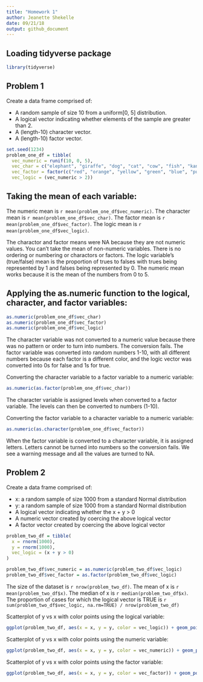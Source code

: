 ```yaml
---
title: "Homework 1"
author: Jeanette Shekelle
date: 09/21/18
output: github_document
---
```


## Loading tidyverse package
```r
library(tidyverse)
```

## Problem 1
Create a data frame comprised of:

- A random sample of size 10 from a uniform[0, 5] distribution.
- A logical vector indicating whether elements of the sample are greater than 2.
- A (length-10) character vector.
- A (length-10) factor vector.

```r
set.seed(1234)
problem_one_df = tibble(
  vec_numeric = runif(10, 0, 5),
  vec_char = c("elephant", "giraffe", "dog", "cat", "cow", "fish", "kangaroo", "zebra", "monkey", "snake"),
  vec_factor = factor(c("red", "orange", "yellow", "green", "blue", "purple", "pink", "white", "black", "grey")),
  vec_logic = (vec_numeric > 2))

```

## Taking the mean of each variable:

The numeric mean is `r mean(problem_one_df$vec_numeric)`.
The character mean is `r mean(problem_one_df$vec_char)`.
The factor mean is `r mean(problem_one_df$vec_factor)`.
The logic mean is `r mean(problem_one_df$vec_logic)`.

The charactor and factor means were NA because they are not numeric values. You can't take the mean of non-numeric variables. There is no ordering or numbering or charactors or factors. The logic variable's (true/false) mean is the proportion of trues to falses with trues being represented by 1 and falses being represented by 0. The numeric mean works because it is the mean of the numbers from 0 to 5.  

## Applying the as.numeric function to the logical, character, and factor variables:

```r
as.numeric(problem_one_df$vec_char)
as.numeric(problem_one_df$vec_factor)
as.numeric(problem_one_df$vec_logic)
```

The character variable was not converted to a numeric value because there was no pattern or order to turn into numbers. The conversion fails. The factor variable was converted into random numbers 1-10, with all different numbers because each factor is a different color, and the logic vector was converted into 0s for false and 1s for true. 

Converting the character variable to a factor variable to a numeric variable:
```r
as.numeric(as.factor(problem_one_df$vec_char))
```
The character variable is assigned levels when converted to a factor variable. The levels can then be converted to numbers (1-10).


Converting the factor variable to a character variable to a numeric variable:
```r
as.numeric(as.character(problem_one_df$vec_factor))

```
When the factor variable is converted to a character variable, it is assigned letters. Letters cannot be turned into numbers so the conversion fails. We see a warning message and all the values are turned to NA. 

## Problem 2
Create a data frame comprised of:

- x: a random sample of size 1000 from a standard Normal distribution
- y: a random sample of size 1000 from a standard Normal distribution
- A logical vector indicating whether the x + y > 0
- A numeric vector created by coercing the above logical vector
- A factor vector created by coercing the above logical vector

```r

problem_two_df = tibble(
  x = rnorm(1000),
  y = rnorm(1000),
  vec_logic = (x + y > 0)
)

problem_two_df$vec_numeric = as.numeric(problem_two_df$vec_logic)
problem_two_df$vec_factor = as.factor(problem_two_df$vec_logic)
```

The size of the dataset is  `r nrow(problem_two_df)`.
The mean of x is `r mean(problem_two_df$x)`.
The median of x is `r median(problem_two_df$x)`.
The proportion of cases for which the logical vector is TRUE is `r sum(problem_two_df$vec_logic, na.rm=TRUE) / nrow(problem_two_df)`

Scatterplot of y vs x with color points using the logical variable:
```r

ggplot(problem_two_df, aes(x = x, y = y, color = vec_logic)) + geom_point()
```

Scatterplot of y vs x with color points using the numeric variable:
```r

ggplot(problem_two_df, aes(x = x, y = y, color = vec_numeric)) + geom_point()
```

Scatterplot of y vs x with color points using the factor variable:
```r

ggplot(problem_two_df, aes(x = x, y = y, color = vec_factor)) + geom_point()
```
